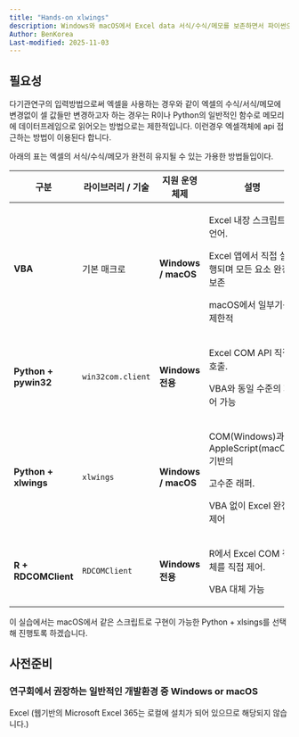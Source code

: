 ```yaml
---
title: "Hands-on xlwings"
description: Windows와 macOS에서 Excel data 서식/수식/메모를 보존하면서 파이썬으로 cell 값들을 조작하는 방법 실습
Author: BenKorea
Last-modified: 2025-11-03
---
```


## 필요성

다기관연구의 입력방법으로써 엑셀을 사용하는 경우와 같이 엑셀의 수식/서식/메모에 변경없이 셀 값들만 변경하고자 하는 경우는 R이나 Python의 일반적인 함수로 메모리에 데이터프레임으로 읽어오는 방법으로는 제한적입니다. 이런경우 엑셀객체에 api 접근하는 방법이 이용된다 합니다.

아래의 표는 엑셀의 서식/수식/메모가 완전히 유지될 수 있는 가용한 방법들입이다.

+----------------------+-------------------+---------------------+------------------------------------------------+
| 구분                 | 라이브러리 / 기술 | 지원 운영체제       | 설명                                           |
+======================+===================+=====================+================================================+
| **VBA**              | 기본 매크로       | **Windows / macOS** | Excel 내장 스크립트 언어.                      |
|                      |                   |                     |                                                |
|                      |                   |                     | Excel 앱에서 직접 실행되며 모든 요소 완전 보존 |
|                      |                   |                     |                                                |
|                      |                   |                     | macOS에서 일부기능 제한적                      |
+----------------------+-------------------+---------------------+------------------------------------------------+
| **Python + pywin32** | `win32com.client` | **Windows 전용**    | Excel COM API 직접 호출.                       |
|                      |                   |                     |                                                |
|                      |                   |                     | VBA와 동일 수준의 제어 가능                    |
+----------------------+-------------------+---------------------+------------------------------------------------+
| **Python + xlwings** | `xlwings`         | **Windows / macOS** | COM(Windows)과 AppleScript(macOS) 기반의       |
|                      |                   |                     |                                                |
|                      |                   |                     | 고수준 래퍼.                                   |
|                      |                   |                     |                                                |
|                      |                   |                     | VBA 없이 Excel 완전 제어                       |
+----------------------+-------------------+---------------------+------------------------------------------------+
| **R + RDCOMClient**  | `RDCOMClient`     | **Windows 전용**    | R에서 Excel COM 객체를 직접 제어.              |
|                      |                   |                     |                                                |
|                      |                   |                     | VBA 대체 가능                                  |
+----------------------+-------------------+---------------------+------------------------------------------------+

이 실습에서는 macOS에서 같은 스크립트로 구현이 가능한 Python + xlsings를 선택해 진행토록 하겠습니다.

## 사전준비

### 연구회에서 권장하는 일반적인 개발환경 중 Windows or macOS

Excel (웹기반의 Microsoft Excel 365는 로컬에 설치가 되어 있으므로 해당되지 않습니다.)
